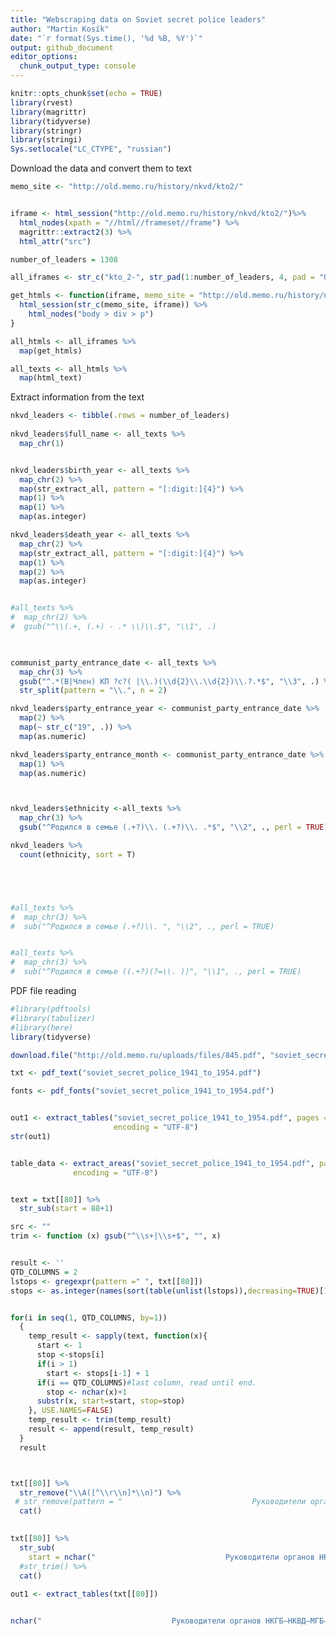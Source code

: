 ```yaml
---
title: "Webscraping data on Soviet secret police leaders"
author: "Martin Kosík"
date: "`r format(Sys.time(), '%d %B, %Y')`"
output: github_document
editor_options: 
  chunk_output_type: console
---
```


```r
knitr::opts_chunk$set(echo = TRUE)
library(rvest)
library(magrittr)
library(tidyverse)
library(stringr)
library(stringi)
Sys.setlocale("LC_CTYPE", "russian") 

```

Download the data and convert them to text
```r
memo_site <- "http://old.memo.ru/history/nkvd/kto2/"


iframe <- html_session("http://old.memo.ru/history/nkvd/kto2/")%>% 
  html_nodes(xpath = "//html//frameset//frame") %>% 
  magrittr::extract2(3) %>% 
  html_attr("src") 

number_of_leaders = 1308

all_iframes <- str_c("kto_2-", str_pad(1:number_of_leaders, 4, pad = "0"), ".html")

get_htmls <- function(iframe, memo_site = "http://old.memo.ru/history/nkvd/kto2/") {
  html_session(str_c(memo_site, iframe)) %>%
    html_nodes("body > div > p")
}

all_htmls <- all_iframes %>% 
  map(get_htmls)

all_texts <- all_htmls %>% 
  map(html_text)

```

Extract information from the text
```r

nkvd_leaders <- tibble(.rows = number_of_leaders)
  
nkvd_leaders$full_name <- all_texts %>% 
  map_chr(1)


nkvd_leaders$birth_year <- all_texts %>% 
  map_chr(2) %>% 
  map(str_extract_all, pattern = "[:digit:]{4}") %>% 
  map(1) %>% 
  map(1) %>% 
  map(as.integer)

nkvd_leaders$death_year <- all_texts %>% 
  map_chr(2) %>% 
  map(str_extract_all, pattern = "[:digit:]{4}") %>% 
  map(1) %>% 
  map(2) %>% 
  map(as.integer)


#all_texts %>% 
#  map_chr(2) %>% 
#  gsub("^\\(.+, (.+) - .* \\)\\.$", "\\1", .)
  


communist_party_entrance_date <- all_texts %>% 
  map_chr(3) %>% 
  gsub("^.*(В|Член) КП ?с?( |\\.)(\\d{2}\\.\\d{2})\\.?.*$", "\\3", .) %>% 
  str_split(pattern = "\\.", n = 2)

nkvd_leaders$party_entrance_year <- communist_party_entrance_date %>% 
  map(2) %>% 
  map(~ str_c("19", .)) %>% 
  map(as.numeric)

nkvd_leaders$party_entrance_month <- communist_party_entrance_date %>% 
  map(1) %>% 
  map(as.numeric)



nkvd_leaders$ethnicity <-all_texts %>% 
  map_chr(3) %>% 
  gsub("^Родился в семье (.+?)\\. (.+?)\\. .*$", "\\2", ., perl = TRUE) # %>%  map(as.factor)

nkvd_leaders %>%
  count(ethnicity, sort = T) 





#all_texts %>% 
#  map_chr(3) %>% 
#  sub("^Родился в семье (.+?)\\. ", "\\2", ., perl = TRUE) 


#all_texts %>% 
#  map_chr(3) %>% 
#  sub("^Родился в семье ((.+?)(?=\\. ))", "\\1", ., perl = TRUE)

```


PDF file reading
```r
#library(pdftools)
#library(tabulizer)
#library(here)
library(tidyverse)
```

```r
download.file("http://old.memo.ru/uploads/files/845.pdf", "soviet_secret_police_1941_to_1954.pdf", mode = "wb")

txt <- pdf_text("soviet_secret_police_1941_to_1954.pdf")

fonts <- pdf_fonts("soviet_secret_police_1941_to_1954.pdf")


out1 <- extract_tables("soviet_secret_police_1941_to_1954.pdf", pages = 80, guess = FALSE, output = "data.frame",
                       encoding = "UTF-8")
str(out1)


table_data <- extract_areas("soviet_secret_police_1941_to_1954.pdf", pages = 80, output = "data.frame",
              encoding = "UTF-8")


text = txt[[80]] %>% 
  str_sub(start = 88+1)

src <- ""
trim <- function (x) gsub("^\\s+|\\s+$", "", x)


result <- ''
QTD_COLUMNS = 2
lstops <- gregexpr(pattern =" ", txt[[80]])
stops <- as.integer(names(sort(table(unlist(lstops)),decreasing=TRUE)[1:2]))


for(i in seq(1, QTD_COLUMNS, by=1))
  {
    temp_result <- sapply(text, function(x){
      start <- 1
      stop <-stops[i] 
      if(i > 1)            
        start <- stops[i-1] + 1
      if(i == QTD_COLUMNS)#last column, read until end.
        stop <- nchar(x)+1
      substr(x, start=start, stop=stop)
    }, USE.NAMES=FALSE)
    temp_result <- trim(temp_result)
    result <- append(result, temp_result)
  }
  result



txt[[80]] %>% 
  str_remove("\\A([^\\r\\n]*\\n)") %>% 
 # str_remove(pattern = "                             Руководители органов НКГБ–НКВД–МГБ–МВД СССР 1941–1954\r\n80\r\n") %>% 
  cat()

  
txt[[80]] %>% 
  str_sub(
    start = nchar("                             Руководители органов НКГБ–НКВД–МГБ–МВД СССР 1941–1954\r\n80\r\n") + 1) %>% 
  #str_trim() %>% 
  cat()
  
out1 <- extract_tables(txt[[80]])


nchar("                             Руководители органов НКГБ–НКВД–МГБ–МВД СССР 1941–1954\r\n80\r\n")
```





